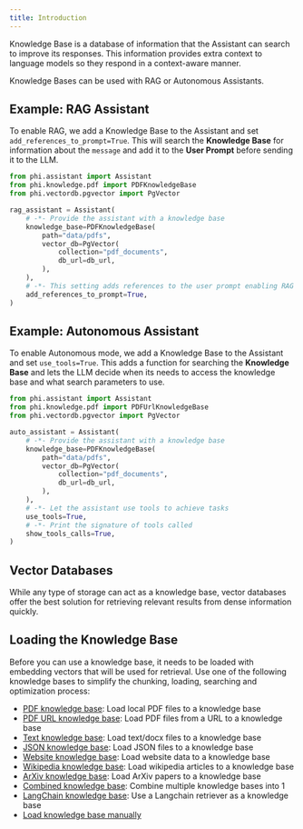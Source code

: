 ```yaml
---
title: Introduction
---
```


Knowledge Base is a database of information that the Assistant can search to improve its responses. This information provides extra context to language models so they respond in a context-aware manner.

Knowledge Bases can be used with RAG or Autonomous Assistants.

## Example: RAG Assistant

To enable RAG, we add a Knowledge Base to the Assistant and set `add_references_to_prompt=True`. This will search the **Knowledge Base** for information about the `message` and add it to the **User Prompt** before sending it to the LLM.

```python rag_assistant.py
from phi.assistant import Assistant
from phi.knowledge.pdf import PDFKnowledgeBase
from phi.vectordb.pgvector import PgVector

rag_assistant = Assistant(
    # -*- Provide the assistant with a knowledge base
    knowledge_base=PDFKnowledgeBase(
        path="data/pdfs",
        vector_db=PgVector(
            collection="pdf_documents",
            db_url=db_url,
        ),
    ),
    # -*- This setting adds references to the user prompt enabling RAG
    add_references_to_prompt=True,
)
```

## Example: Autonomous Assistant

To enable Autonomous mode, we add a Knowledge Base to the Assistant and set `use_tools=True`. This adds a function for searching the **Knowledge Base** and lets the LLM decide when its needs to access the knowledge base and what search parameters to use.

```python auto_assistant.py
from phi.assistant import Assistant
from phi.knowledge.pdf import PDFUrlKnowledgeBase
from phi.vectordb.pgvector import PgVector

auto_assistant = Assistant(
    # -*- Provide the assistant with a knowledge base
    knowledge_base=PDFKnowledgeBase(
        path="data/pdfs",
        vector_db=PgVector(
            collection="pdf_documents",
            db_url=db_url,
        ),
    ),
    # -*- Let the assistant use tools to achieve tasks
    use_tools=True,
    # -*- Print the signature of tools called
    show_tools_calls=True,
)
```

## Vector Databases

While any type of storage can act as a knowledge base, vector databases offer the best solution for retrieving relevant results from dense information quickly.

<Snippet file="vector-database-workflow.mdx" />

## Loading the Knowledge Base

Before you can use a knowledge base, it needs to be loaded with embedding vectors that will be used for retrieval. Use one of the following knowledge bases to simplify the chunking, loading, searching and optimization process:

- [PDF knowledge base](/blocks/kb/pdf): Load local PDF files to a knowledge base
- [PDF URL knowledge base](/blocks/kb/pdf-url): Load PDF files from a URL to a knowledge base
- [Text knowledge base](/blocks/kb/text): Load text/docx files to a knowledge base
- [JSON knowledge base](/blocks/kb/json): Load JSON files to a knowledge base
- [Website knowledge base](/blocks/kb/website): Load website data to a knowledge base
- [Wikipedia knowledge base](/blocks/kb/wikipedia): Load wikipedia articles to a knowledge base
- [ArXiv knowledge base](/blocks/kb/arxiv): Load ArXiv papers to a knowledge base
- [Combined knowledge base](/blocks/kb/combined): Combine multiple knowledge bases into 1
- [LangChain knowledge base](/blocks/kb/langchain): Use a Langchain retriever as a knowledge base
- [Load knowledge base manually](/blocks/kb/manual)

